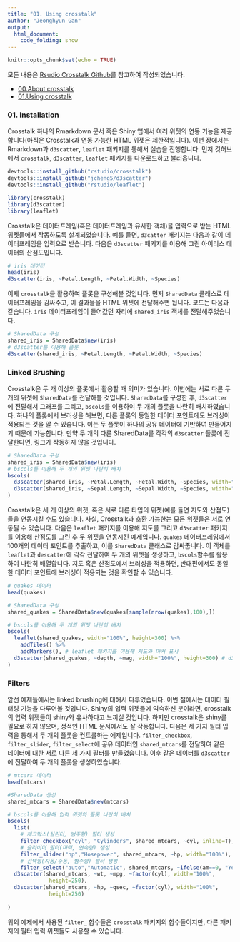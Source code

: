 ```yaml
---
title: "01. Using crosstalk"
author: "Jeonghyun Gan"
output: 
  html_document:
    code_folding: show
---
```


```r
knitr::opts_chunk$set(echo = TRUE)
```

모든 내용은 [Rsudio Crosstalk Github](https://rstudio.github.io/crosstalk)를 참고하여 작성되었습니다.

- [00.About crosstalk](https://jhgan00.github.io/crosstalk/index.html)
- [01.Using crosstalk](https://jhgan00.github.io/crosstalk/01.UsingCrosstalk.html)

### 01. Installation

Crosstalk 하나의 Rmarkdown 문서 혹은 Shiny 앱에서 여러 위젯의 연동 기능을 제공합니다(아직은 Crosstalk과 연동 가능한 HTML 위젯은 제한적입니다). 이번 장에서는 Rmarkdown과 `d3scatter`, `leaflet` 패키지를 통해서 실습을 진행합니다. 먼저 깃허브에서 `crosstalk`, `d3scatter`, `leaflet` 패키지를 다운로드하고 불러옵니다.

```r
devtools::install_github("rstudio/crosstalk")
devtools::install_github("jcheng5/d3scatter")
devtools::install_github("rstudio/leaflet")
```

```r
library(crosstalk) 
library(d3scatter)
library(leaflet)
```

Crosstalk은 데이터프레임(혹은 데이터프레임과 유사한 객체)을 입력으로 받는 HTML 위젯들에서 작동하도록 설계되었습니다. 예를 들면, `d3catter` 패키지는 다음과 같이 데이터프레임을 입력으로 받습니다. 다음은 `d3scatter` 패키지를 이용해 그린 아이리스 데이터의 산점도입니다.

```r
# iris 데이터
head(iris)
d3scatter(iris, ~Petal.Length, ~Petal.Width, ~Species)
```

이제 `crosstalk`을 활용하여 플롯을 구성해볼 것입니다. 먼저 `SharedData` 클래스로 데이터프레임을 감싸주고, 이 결과물을 HTML 위젯에 전달해주면 됩니다. 코드는 다음과 같습니다. `iris` 데이터프레임이 들어갔던 자리에 `shared_iris` 객체를 전달해주었습니다.

```r
# SharedData 구성
shared_iris = SharedData$new(iris)
# d3scatter를 이용해 플롯
d3scatter(shared_iris, ~Petal.Length, ~Petal.Width, ~Species)
```

### Linked Brushing

Crosstalk은 두 개 이상의 플롯에서 활용할 때 의미가 있습니다. 이번에는 서로 다른 두 개의 위젯에 `SharedData`를 전달해볼 것입니다. `SharedData`를 구성한 후, `d3scatter`에 전달해서 그래프를 그리고, `bscols`를 이용하여 두 개의 플롯을 나란히 배치하였습니다. 하나의 플롯에서 브러싱을 해보면, 다른 플롯의 동일한 데이터 포인트에도 브러싱이 적용되는 것을 알 수 있습니다. 이는 두 플롯이 하나의 공유 데이터에 기반하여 만들어지기 때문에 가능합니다. 만약 두 개의 다른 SharedData를 각각의 `d3scatter` 플롯에 전달한다면, 링크가 작동하지 않을 것입니다.

```r
# SharedData 구성
shared_iris = SharedData$new(iris)
# bscols를 이용해 두 개의 위젯 나란히 배치
bscols(
  d3scatter(shared_iris, ~Petal.Length, ~Petal.Width, ~Species, width="100%", height=300),
  d3scatter(shared_iris, ~Sepal.Length, ~Sepal.Width, ~Species, width="100%", height=300)
)
```

Crosstalk은 세 개 이상의 위젯, 혹은 서로 다른 타입의 위젯(예를 들면 지도와 산점도)들을 연동시킬 수도 있습니다. 사실, Crosstalk과 호환 가능한는 모든 위젯들은 서로 연동될 수 있습니다. 다음은 `leaflet` 패키지를 이용해 지도를 그리고 `d3scatter` 패키지를 이용해 산점도를 그린 후 두 위젯을 연동시킨 예제입니다. `quakes` 데이터프레임에서 100개의 데이터 포인트를 추출하고, 이를 `SharedData` 클래스로 감싸줍니다. 이 객체를 `leaflet`과 `descatter`에 각각 전달하여 두 개의 위젯을 생성하고, `bscols`함수를 활용하여 나란히 배열합니다. 지도 혹은 산점도에서 브러싱을 적용하면, 반대편에서도 동일한 데이터 포인트에 브러싱이 적용되는 것을 확인할 수 있습니다.

```r
# quakes 데이터
head(quakes)

# SharedData 구성
shared_quakes = SharedData$new(quakes[sample(nrow(quakes),100),])

# bscols를 이용해 두 개의 위젯 나란히 배치
bscols(
  leaflet(shared_quakes, width="100%", height=300) %>%
    addTiles() %>%
    addMarkers(), # leaflet 패키지를 이용해 지도와 마커 표시
  d3scatter(shared_quakes, ~depth, ~mag, width="100%", height=300) # d3scatter 패키지를 이용해 산점도 생성
)
```

### Filters

앞선 예제들에서는 linked brushing에 대해서 다루었습니다. 이번 절에서는 데이터 필터링 기능을 다루어볼 것입니다. Shiny의 입력 위젯들에 익숙하신 분이라면, crosstalk의 입력 위젯들이 shiny와 유사하다고 느끼실 것입니다. 하지만 crosstalk은 shiny를 필요로 하지 않으며, 정적인 HTML 문서에서도 잘 작동합니다. 다음은 세 가지 필터 입력을 통해서 두 개의 플롯을 컨트롤하는 예제입니다. `filter_checkbox`, `filter_slider`, `filter_select`에 공유 데이터인 `shared_mtcars`를 전달하여 같은 데이터에 대한 서로 다른 세 가지 필터를 만들었습니다. 이후 같은 데이터를 `d3scatter`에 전달하여 두 개의 플롯을 생성하였습니다. 

```r
# mtcars 데이터
head(mtcars)

#SharedData 생성
shared_mtcars = SharedData$new(mtcars)

# bscols를 이용해 입력 위젯와 플롯 나란히 배치
bscols(
  list(
    # 체크박스(실린더, 범주형) 필터 생성
    filter_checkbox("cyl", "Cylinders", shared_mtcars, ~cyl, inline=T),
    # 슬라이더 필터(마력, 연속형) 생성
    filter_slider("hp","Hosepower", shared_mtcars, ~hp, width="100%"),
    # 선택형(자동/수동, 범주형) 필터 생성
    filter_select("auto","Automatic", shared_mtcars, ~ifelse(am==0, "Yes", "No"))),
  d3scatter(shared_mtcars, ~wt, ~mpg, ~factor(cyl), width="100%",
             height=250),
  d3scatter(shared_mtcars, ~hp, ~qsec, ~factor(cyl), width="100%",
             height=250)
  
)
```

위의 예제에서 사용된 `filter_` 함수들은 `crosstalk` 패키지의 함수들이지만, 다른 패키지의 필터 입력 위젯들도 사용할 수 있습니다. 